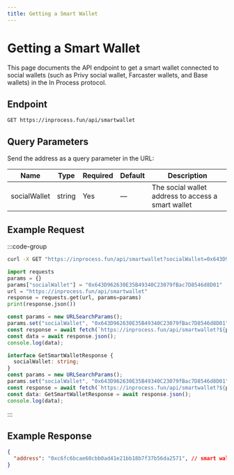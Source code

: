 ```yaml
---
title: Getting a Smart Wallet
---
```


# Getting a Smart Wallet

This page documents the API endpoint to get a smart wallet connected to social wallets (such as Privy social wallet, Farcaster wallets, and Base wallets) in the In Process protocol.


## Endpoint

```
GET https://inprocess.fun/api/smartwallet
```

## Query Parameters

Send the address as a query parameter in the URL:

| Name              | Type   | Required | Default | Description                                              |
| ----------------  | ------ | -------- | ------- | -----------------------------------------------------    |
| socialWallet      | string | Yes      | —       | The social wallet address to access a smart wallet       |


## Example Request

:::code-group

```bash [cURL]
curl -X GET "https://inprocess.fun/api/smartwallet?socialWallet=0x643D962630E35B49340C23079fBac7D8546d8D01"
```

```python [Python]
import requests
params = {}
params["socialWallet"] = "0x643D962630E35B49340C23079fBac7D8546d8D01"
url = "https://inprocess.fun/api/smartwallet"
response = requests.get(url, params=params)
print(response.json())
```

```javascript [JavaScript]
const params = new URLSearchParams();
params.set("socialWallet", "0x643D962630E35B49340C23079fBac7D8546d8D01");
const response = await fetch(`https://inprocess.fun/api/smartwallet?${params}`);
const data = await response.json();
console.log(data);
```

```typescript [TypeScript]
interface GetSmartWalletResponse {
  socialWallet: string;
}
const params = new URLSearchParams();
params.set("socialWallet", "0x643D962630E35B49340C23079fBac7D8546d8D01");
const response = await fetch(`https://inprocess.fun/api/smartwallet?${params}`);
const data: GetSmartWalletResponse = await response.json();
console.log(data);
```

:::

## Example Response

```json
{
  "address": "0xc6fc6bcae60cbb0ad41e21bb18b7f37b56da2571", // smart wallet address
}
```
